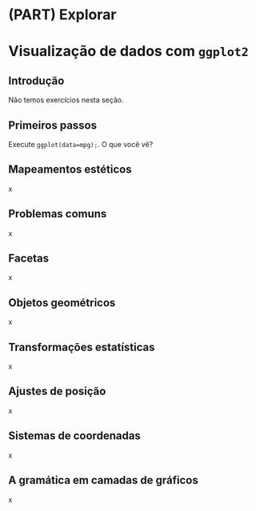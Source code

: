 # (PART) Explorar {-}

# Visualização de dados com `ggplot2`

## Introdução

Não temos exercícios nesta seção.

## Primeiros passos

::: {.exercise}
Execute `ggplot(data=mpg);`. O que você vê?
:::

## Mapeamentos estéticos

::: {.exercise}
x
:::

## Problemas comuns

::: {.exercise}
x
:::

## Facetas

::: {.exercise}
x
:::

## Objetos geométricos

::: {.exercise}
x
:::

## Transformações estatísticas

::: {.exercise}
x
:::

## Ajustes de posição

::: {.exercise}
x
:::

## Sistemas de coordenadas

::: {.exercise}
x
:::

## A gramática em camadas de gráficos

::: {.exercise}
x
:::
